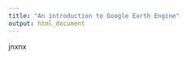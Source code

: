 ```yaml
---
title: "An introduction to Google Earth Engine"
output: html_document
---
```


::: column-body
jnxnx
:::
